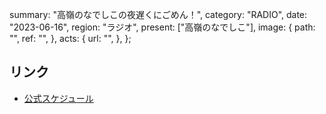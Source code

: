   summary: "高嶺のなでしこの夜遅くにごめん！",
  category: "RADIO",
  date: "2023-06-16",
  region: "ラジオ",
  present: ["高嶺のなでしこ"],
  image: {
    path: "",
    ref: "",
  },
  acts: {
    url: "",
  },
};

## リンク

- [公式スケジュール](https://takanenonadeshiko.jp/?p=1009)
